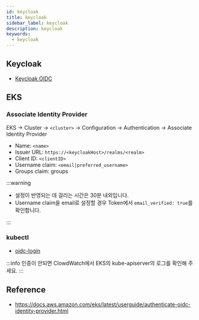```yaml
---
id: keycloak
title: keycloak
sidebar_label: keycloak
description: keycloak
keywords:
  - keycloak
---
```


## Keycloak

- [Keycloak OIDC](/docs/mlops/mlops/auth/keycloak/openid-connect.mdx)

## EKS

### Associate Identity Provider

EKS -> Cluster -> `<cluster>` -> Configuration -> Authentication -> Associate Identity Provider

- Name: `<name>`
- Issuer URL: `https://<keycloakHost>/realms/<realm>`
- Client ID: `<clientID>`
- Username claim: `<email|preferred_username>`
- Groups claim: groups

:::warning

- 설정이 반영되는 데 걸리는 시간은 30분 내외입니다.
- Username claim을 email로 설정할 경우 Token에서 `email_verified: true`를 확인합니다.

:::

### kubectl

- [oidc-login](/docs/mlops/mlops/auth/authn.mdx#oidc-login)

:::info
인증이 안되면 ClowdWatch에서 EKS의 kube-apiserver의 로그를 확인해 주세요.
:::

## Reference

- https://docs.aws.amazon.com/eks/latest/userguide/authenticate-oidc-identity-provider.html
